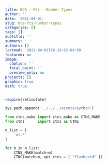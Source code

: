 ```yaml
---
title: BCA - FCs - Number Types
author: ''
date: '2021-04-01'
slug: bca-fcs-number-types
categories: []
tags: []
subtitle: ''
summary: ' '
authors: []
lastmod: '2021-04-01T16:29:02-04:00'
featured: no
image:
  caption: ''
  focal_point: ''
  preview_only: no
projects: []
graphic: true
math: true
---
```

```r
require(reticulate)
```

```python
sys.path.append('../../../assets/python')

from ctns_make import ctns_make as CTNS_MAKE
from ctns      import ctns as CTNS
```

```python
m_list = [
    'nt.*'
]

for m in m_list:
    CTNS_MAKE(match=m)
    CTNS(match=m, opt_ctns = [ "flashcard" ])
```
